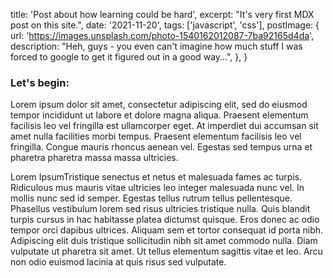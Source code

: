   title: 'Post about how learning could be hard',
  excerpt: "It's very first MDX post on this site.",
  date: '2021-11-20',
  tags: ['javascript', 'css'],
  postImage: {
    url: 'https://images.unsplash.com/photo-1540162012087-7ba92165d4da',
    description:
      "Heh, guys - you even can't imagine how much stuff I was forced to google to get it figured out in a good way...",
  },
}



### Let's begin:

Lorem ipsum dolor sit amet, consectetur adipiscing elit, sed do eiusmod tempor incididunt ut labore et dolore magna aliqua. Praesent elementum facilisis leo vel fringilla est ullamcorper eget. At imperdiet dui accumsan sit amet nulla facilities morbi tempus. Praesent elementum facilisis leo vel fringilla. Congue mauris rhoncus aenean vel. Egestas sed tempus urna et pharetra pharetra massa massa ultricies.

Lorem IpsumTristique senectus et netus et malesuada fames ac turpis. Ridiculous mus mauris vitae ultricies leo integer malesuada nunc vel. In mollis nunc sed id semper. Egestas tellus rutrum tellus pellentesque. Phasellus vestibulum lorem sed risus ultricies tristique nulla. Quis blandit turpis cursus in hac habitasse platea dictumst quisque. Eros donec ac odio tempor orci dapibus ultrices. Aliquam sem et tortor consequat id porta nibh. Adipiscing elit duis tristique sollicitudin nibh sit amet commodo nulla. Diam vulputate ut pharetra sit amet. Ut tellus elementum sagittis vitae et leo. Arcu non odio euismod lacinia at quis risus sed vulputate.
